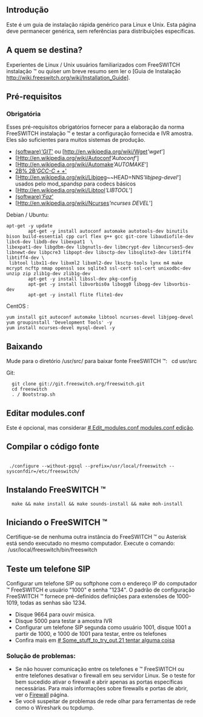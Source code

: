 == Introdução ==
Este é um guia de instalação rápida genérico para Linux e Unix. Esta página deve permanecer genérica, sem referências para distribuições específicas.

== A quem se destina?  ==
Experientes de Linux / Unix usuários familiarizados com FreeSWITCH instalação ™ ou quiser um breve resumo sem ler o [Guia de Instalação http://wiki.freeswitch.org/wiki/Installation_Guide].

== Pré-requisitos ==
=== Obrigatória ===
Esses pré-requisitos obrigatórios fornecer para a elaboração da norma FreeSWITCH instalação ™ e testar a configuração fornecida e IVR amostra. Eles são suficientes para muitos sistemas de produção.
* [Http://en.wikipedia.org/wiki/Git_ (software)'' 'GIT'''] ou [http://en.wikipedia.org/wiki/Wget'' 'wget''']
* [Http://en.wikipedia.org/wiki/Autoconf'' 'Autoconf''']
* [Http://en.wikipedia.org/wiki/Automake'' 'AUTOMAKE''']
* [Http://en.wikipedia.org/wiki/C% 2B% 2B'' 'GCC-C + +''']
* [Http://en.wikipedia.org/wiki/Libjpeg~~HEAD=NNS'' 'libjpeg-devel'''] usados ​​pelo mod_spandsp para codecs básicos
* [Http://en.wikipedia.org/wiki/Libtool'' 'LIBTOOL''']
* [Http://en.wikipedia.org/wiki/Make_ (software)'' 'Faz''']
* [Http://en.wikipedia.org/wiki/Ncurses'' 'ncurses DEVEL''']

Debian / Ubuntu:
<pre>
apt-get -y update
        apt-get -y install autoconf automake autotools-dev binutils bison build-essential cpp curl flex g++ gcc git-core libaudiofile-dev libc6-dev libdb-dev libexpat1  \
libexpat1-dev libgdbm-dev libgnutls-dev libmcrypt-dev libncurses5-dev libnewt-dev libpcre3 libpopt-dev libsctp-dev libsqlite3-dev libtiff4 libtiff4-dev \
 libtool libx11-dev libxml2 libxml2-dev lksctp-tools lynx m4 make mcrypt ncftp nmap openssl sox sqlite3 ssl-cert ssl-cert unixodbc-dev unzip zip zlib1g-dev zlib1g-dev
        apt-get -y install libssl-dev pkg-config
        apt-get -y install libvorbis0a libogg0 libogg-dev libvorbis-dev
        apt-get -y install flite flite1-dev
</pre>

CentOS :
<pre>
yum install git autoconf automake libtool ncurses-devel libjpeg-devel
yum groupinstall 'Development Tools' -y
yum install ncurses-devel mysql-devel -y
</pre>

== Baixando ==
Mude para o diretório /usr/src/ para baixar fonte FreeSWITCH ™:
  cd usr/src


Git:
<pre>
  git clone git://git.freeswitch.org/freeswitch.git
  cd freeswitch
  . / Bootstrap.sh
</pre>

== Editar modules.conf == 
Este é opcional, mas considerar [http://wiki.freeswitch.org/wiki/Installation_Guide # Edit_modules.conf modules.conf edição].

== Compilar o código fonte ==

<pre> 
 ./configure --without-pgsql --prefix=/usr/local/freeswitch --sysconfdir=/etc/freeswitch/
</pre>

== Instalando FreeSWITCH ™ ==

<pre>
  make && make install && make sounds-install && make moh-install
</pre>

== Iniciando o FreeSWITCH ™ ==
Certifique-se de nenhuma outra instância do FreeSWITCH ™ ou Asterisk está sendo executado no mesmo computador. Execute o comando:
 /usr/local/freeswitch/bin/freeswitch

== Teste um telefone SIP ==
Configurar um telefone SIP ou softphone com o endereço IP do computador ™ FreeSWITCH e usuário "1000" e senha "1234". O padrão de configuração FreeSWITCH ™ fornece pré-definidos definições para extensões de 1000-1019, todas as senhas são 1234.

* Disque 9664 para ouvir música.
* Disque 5000 para testar a amostra IVR
* Configurar um telefone SIP segunda como usuário 1001, disque 1001 a partir de 1000, e 1000 de 1001 para testar, entre os telefones
* Confira mais em [http://wiki.freeswitch.org/wiki/Getting_Started_Guide # Some_stuff_to_try_out.21 tentar alguma coisa]

=== Solução de problemas: ===
* Se não houver comunicação entre os telefones e ™ FreeSWITCH ou entre telefones desativar o firewall em seu servidor Linux. Se o teste for bem sucedido ativar o firewall e abrir apenas as portas específicas necessárias. Para mais informações sobre firewalls e portas de abrir, ver o [[Firewall]] página.
* Se você suspeitar de problemas de rede olhar para ferramentas de rede como o Wireshark ou tcpdump.
